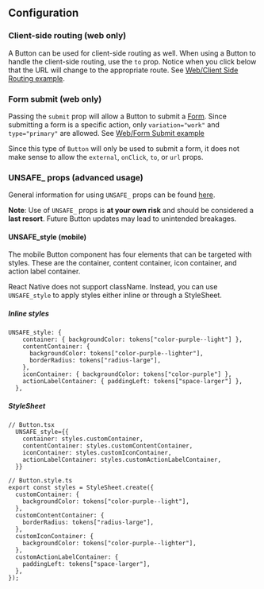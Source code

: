 ## Configuration

### Client-side routing (web only)

A Button can be used for client-side routing as well. When using a Button to
handle the client-side routing, use the `to` prop. Notice when you click below
that the URL will change to the appropriate route. See
[Web/Client Side Routing example](../?path=/story/components-actions-button-web--client-side-routing).

### Form submit (web only)

Passing the `submit` prop will allow a Button to submit a
[Form](../?path=/docs/components-forms-and-inputs-form--docs). Since submitting
a form is a specific action, only `variation="work"` and `type="primary"` are
allowed. See
[Web/Form Submit example](../?path=/story/components-actions-button-web--form-submit)

Since this type of `Button` will only be used to submit a form, it does not make
sense to allow the `external`, `onClick`, `to`, or `url` props.

### UNSAFE\_ props (advanced usage)

General information for using `UNSAFE_` props can be found
[here](/guides/customizing-components).

**Note**: Use of `UNSAFE_` props is **at your own risk** and should be
considered a **last resort**. Future Button updates may lead to unintended
breakages.

#### UNSAFE_style (mobile)

The mobile Button component has four elements that can be targeted with styles.
These are the container, content container, icon container, and action label
container.

React Native does not support className. Instead, you can use `UNSAFE_style` to
apply styles either inline or through a StyleSheet.

##### Inline styles

```tsx
UNSAFE_style: {
    container: { backgroundColor: tokens["color-purple--light"] },
    contentContainer: {
      backgroundColor: tokens["color-purple--lighter"],
      borderRadius: tokens["radius-large"],
    },
    iconContainer: { backgroundColor: tokens["color-purple"] },
    actionLabelContainer: { paddingLeft: tokens["space-larger"] },
  },
```

##### StyleSheet

```tsx
// Button.tsx
  UNSAFE_style={{
    container: styles.customContainer,
    contentContainer: styles.customContentContainer,
    iconContainer: styles.customIconContainer,
    actionLabelContainer: styles.customActionLabelContainer,
  }}

// Button.style.ts
export const styles = StyleSheet.create({
  customContainer: {
    backgroundColor: tokens["color-purple--light"],
  },
  customContentContainer: {
    borderRadius: tokens["radius-large"],
  },
  customIconContainer: {
    backgroundColor: tokens["color-purple--lighter"],
  },
  customActionLabelContainer: {
    paddingLeft: tokens["space-larger"],
  },
});
```

